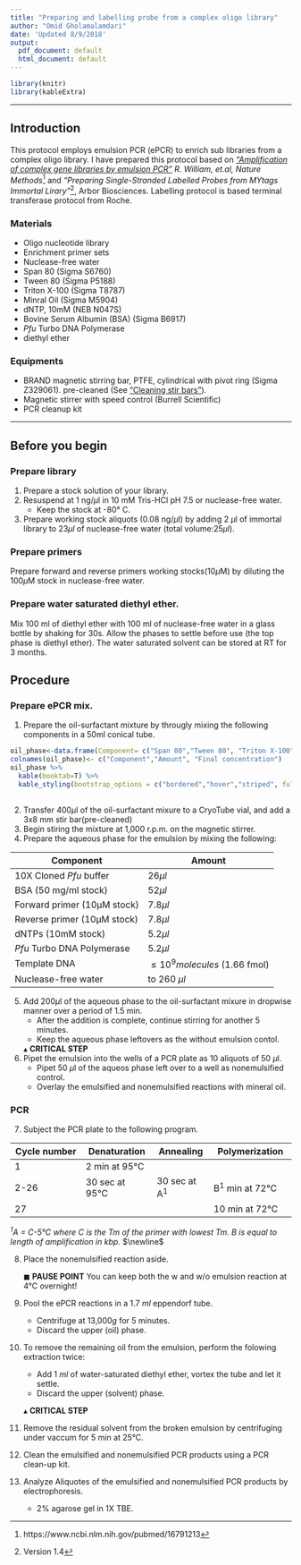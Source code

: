 ```yaml
---
title: "Preparing and labelling probe from a complex oligo library"
author: "Omid Gholamalamdari"
date: 'Updated 8/9/2018'
output:
  pdf_document: default
  html_document: default
---
```


```r
library(knitr)
library(kableExtra)
```

---

## Introduction

This protocol employs emulsion PCR (ePCR) to enrich sub libraries from a complex oligo library. I have prepared this protocol based on [ _"Amplification of complex gene libraries by emulsion PCR"_ ](https://www.ncbi.nlm.nih.gov/pubmed/16791213) _R. William, et.al, Nature Methods_[^1] and _"Preparing Single-Stranded Labelled Probes from MYtags Immortal Lirary"_[^2], Arbor Biosciences.
Labelling protocol is based terminal transferase protocol from Roche. 

### Materials
+ Oligo nucleotide library
+ Enrichment primer sets
+ Nuclease-free water
+ Span 80 (Sigma S6760)
+ Tween 80 (Sigma P5188)
+ Triton X-100 (Sigma T8787)
+ Minral Oil (Sigma M5904)
+ dNTP, 10mM (NEB N047S)
+ Bovine Serum Albumin (BSA) (Sigma B6917)
+ _Pfu_ Turbo DNA Polymerase
+ diethyl ether 


### Equipments
+ BRAND magnetic stirring bar, PTFE, cylindrical with pivot ring (Sigma Z329061). pre-cleaned (See ["Cleaning stir bars"](/cleaning_stir_bars.html)).
+ Magnetic stirrer with speed control (Burrell Scientific)
+ PCR cleanup kit

-----

## Before you begin

### Prepare library
1. Prepare a stock solution of your library. 
2. Resuspend at 1 ng/$\mu$l in 10 mM Tris-HCl pH 7.5 or nuclease-free water. 
    + Keep the stock at -80&deg; C.
3. Prepare working stock aliquots (0.08 ng/$\mu$l) by adding 2 $\mu$l of immortal library to 23$\mu l$ of nuclease-free water (total volume:25$\mu l$).

### Prepare primers
Prepare forward and reverse primers working stocks(10$\mu$M) by diluting the 100$\mu$M stock in nuclease-free water.

### Prepare water saturated diethyl ether.
Mix 100 ml of diethyl ether with 100 ml of nuclease-free water in a glass bottle by shaking for 30s. Allow the phases to settle before use (the top phase is diethyl ether). The water saturated solvent can be stored at RT for 3 months.

## Procedure
### Prepare ePCR mix.
1. Prepare the oil-surfactant mixture by througly mixing the following components in a 50ml conical tube.

```r
oil_phase<-data.frame(Component= c("Span 80","Tween 80", "Triton X-100", "Mineral oil"), Amount=c("2.25ml", "200µl", "25µl", "to 50ml"),Final_conc=c("4.5% (vol/vol)","0.4% (vol/vol)","0.05% (vol/vol)",""))
colnames(oil_phase)<- c("Component","Amount", "Final concentration")
oil_phase %>%
  kable(booktab=T) %>%
  kable_styling(bootstrap_options = c("bordered","hover","striped", full_width = F, position="float-right"))
  
```

2. Transfer 400$\mu$l of the oil-surfactant mixure to a CryoTube vial, and add a 3x8 mm stir bar(pre-cleaned)
3. Begin stiring the mixture at 1,000 r.p.m. on the magnetic stirrer.
4. Prepare the aqueous phase for the emulsion by mixing the following:

| Component | Amount |
| ------| ---- |
|10X Cloned _Pfu_ buffer | 26$\mu l$ |
| BSA (50 mg/ml stock) | 52$\mu l$ |
| Forward primer (10µM stock) | 7.8$\mu l$ |
| Reverse primer (10µM stock) | 7.8$\mu l$ |
| dNTPs (10mM stock) | 5.2$\mu l$ |
| _Pfu_ Turbo DNA Polymerase | 5.2$\mu l$  |
| Template DNA | $\le 10^{9} molecules$ (1.66 fmol)  |
| Nuclease-free water | to 260 $\mu l$ |

5. Add 200$\mu$l of the aqueous phase to the oil-surfactant mixure in dropwise manner over a period of 1.5 min.
    + After the addition is complete, continue stirring for another 5 minutes.
    + Keep the aqueous phase leftovers as the without emulsion contol.
    
    $\blacktriangle$ __CRITICAL STEP__
6. Pipet the emulsion into the wells of a PCR plate as 10 aliquots of 50 $\mu$l.
    + Pipet 50 $\mu$l of the aqueos phase left over to a well as nonemulsified control.
    + Overlay the emulsified and nonemulsified reactions with mineral oil.
    
### PCR
7. Subject the PCR plate to the following program.

| Cycle number | Denaturation | Annealing | Polymerization |
|--------------|--------------|-----------|----------------|
| 1            | 2 min at 95&deg;C |           |                |
| 2-26        | 30 sec at 95&deg;C | 30 sec at A^1^| B^1^ min at 72&deg;C|
| 27          |               |           |  10 min at 72&deg;C|
_^1^A = C-5&deg;C where C is the Tm of the primer with lowest Tm. B is equal to length of amplification in kbp._
$\newline$

8. Place the nonemulsified reaction aside.

    $\blacksquare$ __PAUSE POINT__ You can keep both the w and w/o emulsion reaction at 4&deg;C overnight!

9. Pool the ePCR reactions in a 1.7 $ml$ eppendorf tube.
    + Centrifuge at 13,000$g$ for 5 minutes.
    + Discard the upper (oil) phase.

10. To remove the remaining oil from the emulsion, perform the folowing extraction twice:
    + Add 1 $ml$ of water-saturated diethyl ether, vortex the tube and let it settle.
    + Discard the upper (solvent) phase. 

    $\blacktriangle$ __CRITICAL STEP__

11. Remove the residual solvent from the broken emulsion by centrifuging under vaccum for 5 min at 25&deg;C. 
12. Clean the emulsified and nonemulsified PCR products using a PCR clean-up kit.
13. Analyze Aliquotes of the emulsified and nonemulsified PCR products by electrophoresis.
    + 2% agarose gel in 1X TBE.




[^1]: https://www.ncbi.nlm.nih.gov/pubmed/16791213
[^2]: Version 1.4